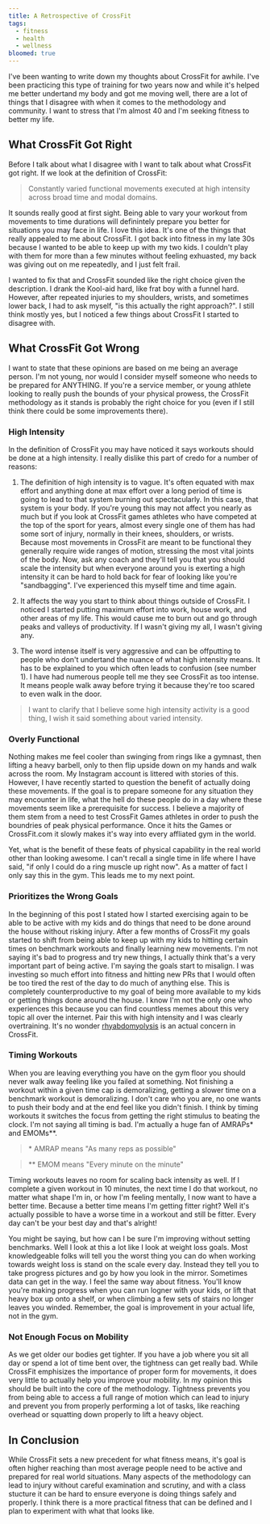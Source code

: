 ```yaml
---
title: A Retrospective of CrossFit
tags:
  - fitness
  - health
  - wellness
bloomed: true
---
```


I've been wanting to write down my thoughts about CrossFit for awhile. I've been practicing this type of training for two years now and while it's helped me better undertand my body and got me moving well, there are a lot of things that I disagree with when it comes to the methodology and community. I want to stress that I'm almost 40 and I'm seeking fitness to better my life.

## What CrossFit Got Right

Before I talk about what I disagree with I want to talk about what CrossFit got right. If we look at the definition of CrossFit:

> Constantly varied functional movements executed at high intensity across broad time and modal domains.

It sounds really good at first sight. Being able to vary your workout from movements to time durations will definintely prepare you better for situations you may face in life. I love this idea. It's one of the things that really appealed to me about CrossFit. I got back into fitness in my late 30s because I wanted to be able to keep up with my two kids. I couldn't play with them for more than a few minutes without feeling exhuasted, my back was giving out on me repeatedly, and I just felt frail.

I wanted to fix that and CrossFit sounded like the right choice given the description. I drank the Kool-aid hard, like frat boy with a funnel hard. However, after repeated injuries to my shoulders, wrists, and sometimes lower back, I had to ask myself, "is this actually the right approach?". I still think mostly yes, but I noticed a few things about CrossFit I started to disagree with.

## What CrossFit Got Wrong

I want to state that these opinions are based on me being an average person. I'm not young, nor would I consider myself someone who needs to be prepared for ANYTHING. If you're a service member, or young athlete looking to really push the bounds of your physical prowess, the CrossFit methodology as it stands is probably the right choice for you (even if I still think there could be some improvements there).

### High Intensity

In the definition of CrossFit you may have noticed it says workouts should be done at a high intensity. I really dislike this part of credo for a number of reasons:

1. The definition of high intensity is to vague. It's often equated with max effort and anything done at max effort over a long period of time is going to lead to that system burning out spectacularly. In this case, that system is your body. If you're young this may not affect you nearly as much but if you look at CrossFit games athletes who have competed at the top of the sport for years, almost every single one of them has had some sort of injury, normally in their knees, shoulders, or wrists. Because most movements in CrossFit are meant to be functional they generally require wide ranges of motion, stressing the most vital joints of the body. Now, ask any coach and they'll tell you that you should scale the intensity but when everyone around you is exerting a high intensity it can be hard to hold back for fear of looking like you're "sandbagging". I've experienced this myself time and time again.

2. It affects the way you start to think about things outside of CrossFit. I noticed I started putting maximum effort into work, house work, and other areas of my life. This would cause me to burn out and go through peaks and valleys of productivity. If I wasn't giving my all, I wasn't giving any.

3. The word intense itself is very aggressive and can be offputting to people who don't undertand the nuance of what high intensity means. It has to be explained to you which often leads to confusion (see number 1). I have had numerous people tell me they see CrossFit as too intense. It means people walk away before trying it because they're too scared to even walk in the door.

> I want to clarify that I believe some high intensity activity is a good thing, I wish it said something about varied intensity.

### Overly Functional

Nothing makes me feel cooler than swinging from rings like a gymnast, then lifting a heavy barbell, only to then flip upside down on my hands and walk across the room. My Instagram account is littered with stories of this. However, I have recently started to question the benefit of actually doing these movements. If the goal is to prepare someone for any situation they may encounter in life, what the hell do these people do in a day where these movements seem like a prerequisite for success. I believe a majority of them stem from a need to test CrossFit Games athletes in order to push the boundries of peak physical performance. Once it hits the Games or CrossFit.com it slowly makes it's way into every affliated gym in the world.

Yet, what is the benefit of these feats of physical capability in the real world other than looking awesome. I can't recall a single time in life where I have said, "if only I could do a ring muscle up right now". As a matter of fact I only say this in the gym. This leads me to my next point.

### Prioritizes the Wrong Goals

In the beginning of this post I stated how I started exercising again to be able to be active with my kids and do things that need to be done around the house without risking injury. After a few months of CrossFit my goals started to shift from being able to keep up with my kids to hitting certain times on benchmark workouts and finally learning new movements. I'm not saying it's bad to progress and try new things, I actually think that's a very important part of being active. I'm saying the goals start to misalign. I was investing so much effort into fitness and hitting new PRs that I would often be too tired the rest of the day to do much of anything else. This is completely counterproductive to my goal of being more available to my kids or getting things done around the house. I know I'm not the only one who experiences this because you can find countless memes about this very topic all over the internet. Pair this with high intensity and I was clearly overtraining. It's no wonder [rhyabdomyolysis](https://theconversation.com/explainer-what-is-rhabdomyolysis-and-whats-its-connection-to-crossfit-75623) is an actual concern in CrossFit.

### Timing Workouts

When you are leaving everything you have on the gym floor you should never walk away feeling like you failed at something. Not finishing a workout within a given time cap is demoralizing, getting a slower time on a benchmark workout is demoralizing. I don't care who you are, no one wants to push their body and at the end feel like you didn't finish. I think by timing workouts it switches the focus from getting the right stimulus to beating the clock. I'm not saying all timing is bad. I'm actually a huge fan of AMRAPs\* and EMOMs\*\*.

> \* AMRAP means "As many reps as possible"

> \*\* EMOM means "Every minute on the minute"

Timing workouts leaves no room for scaling back intensity as well. If I complete a given workout in 10 minutes, the next time I do that workout, no matter what shape I'm in, or how I'm feeling mentally, I now want to have a better time. Because a better time means I'm getting fitter right? Well it's actually possible to have a worse time in a workout and still be fitter. Every day can't be your best day and that's alright!

You might be saying, but how can I be sure I'm improving without setting benchmarks. Well I look at this a lot like I look at weight loss goals. Most knowledgeable folks will tell you the worst thing you can do when working towards weight loss is stand on the scale every day. Instead they tell you to take progress pictures and go by how you look in the mirror. Sometimes data can get in the way. I feel the same way about fitness. You'll know you're making progress when you can run logner with your kids, or lift that heavy box up onto a shelf, or when climbing a few sets of stairs no longer leaves you winded. Remember, the goal is improvement in your actual life, not in the gym.

### Not Enough Focus on Mobility

As we get older our bodies get tighter. If you have a job where you sit all day or spend a lot of time bent over, the tightness can get really bad. While CrossFit emphisizes the importance of proper form for movements, it does very little to actually help you improve your mobility. In my opinion this should be built into the core of the methodology. Tightness prevents you from being able to access a full range of motion which can lead to injury and prevent you from properly performing a lot of tasks, like reaching overhead or squatting down properly to lift a heavy object.

## In Conclusion

While CrossFit sets a new precedent for what fitness means, it's goal is often higher reaching than most average people need to be active and prepared for real world situations. Many aspects of the methodology can lead to injury without careful examination and scrutiny, and with a class stucture it can be hard to ensure everyone is doing things safely and properly. I think there is a more practical fitness that can be defined and I plan to experiment with what that looks like.
